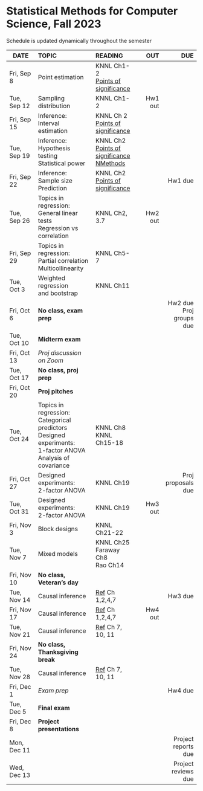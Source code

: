 <h1> Statistical Methods for Computer Science, Fall 2023 </h1>
Schedule is updated dynamically throughout the semester
</br>

<font size="3">

| DATE        | TOPIC            |READING     |      OUT |        DUE |
| ---------   |:-----------------|:-----------| --------:| ----------:|
| Fri, Sep 8  | Point estimation |  KNNL Ch1-2</br>[Points of significance](https://www.nature.com/articles/nmeth.2613)  |  | |
| Tue, Sep 12 | Sampling distribution |  KNNL Ch1-2 | Hw1 out  |            |
| Fri, Sep 15 | Inference:</br>Interval estimation   |  KNNL Ch 2</br>[Points of significance](https://www.nature.com/articles/nmeth.2659)  |          |            |
| Tue, Sep 19 | Inference:</br>Hypothesis testing </br>Statistical power |  KNNL Ch2</br>[Points of significance](https://www.nature.com/articles/nmeth.2698)</br>[NMethods](https://www.nature.com/articles/nmeth.3288)  |          |            |
| Fri, Sep 22 | Inference:</br>Sample size</br>Prediction  | KNNL Ch2</br>[Points of significance](https://www.nature.com/articles/nmeth.2738)  |          |  Hw1 due          |
| Tue, Sep 26 | Topics in regression:</br>General linear tests</br>Regression vs correlation | KNNL Ch2, 3.7 | Hw2 out  |    |
| Fri, Sep 29 | Topics in regression:</br>Partial correlation</br> Multicollinearity      | KNNL Ch5-7 |   |            |
| Tue, Oct 3  | Weighted regression</br>and bootstrap | KNNL Ch11  |      |          |
| Fri, Oct 6  | **No class, exam prep** |  |   |  Hw2 due</br>Proj groups due |
| Tue, Oct 10 | **Midterm exam** |   |          |  |
| Fri, Oct 13 | *Proj discussion on Zoom*      |            |          |  |
| Tue, Oct 17 |  **No class, proj prep** |  |   | |
| Fri, Oct 20 | **Proj pitches**|           |   |            |
| Tue, Oct 24 | Topics in regression:</br>Categorical predictors</br>Designed experiments:</br>1-factor ANOVA</br>Analysis of covariance |  KNNL Ch8</br>KNNL Ch15-18 |    |            |
| Fri, Oct 27 | Designed experiments:</br>2-factor ANOVA | KNNL Ch19 | | Proj proposals due         |
| Tue, Oct 31 | Designed experiments:</br>2-factor ANOVA | KNNL Ch19 | Hw3 out  |            |
| Fri, Nov 3  | Block designs | KNNL Ch21-22 |          |            |
| Tue, Nov 7  | Mixed models | KNNL Ch25</br>Faraway Ch8</br>Rao Ch14 |          |   |
| Fri, Nov 10 | **No class, Veteran's day** | |    |            |
| Tue, Nov 14 | Causal inference |[Ref](https://matheusfacure.github.io/python-causality-handbook/landing-page.html) Ch 1,2,4,7          | | Hw3 due|
| Fri, Nov 17 | Causal inference |[Ref](https://matheusfacure.github.io/python-causality-handbook/landing-page.html) Ch 1,2,4,7 |Hw4 out  | |
| Tue, Nov 21 | Causal inference | [Ref](https://matheusfacure.github.io/python-causality-handbook/landing-page.html) Ch 7, 10, 11   |    |            |
| Fri, Nov 24 | **No class, Thanksgiving break** ||||
| Tue, Nov 28 | Causal inference | [Ref](https://matheusfacure.github.io/python-causality-handbook/landing-page.html) Ch 7, 10, 11  |          |            |
| Fri, Dec 1  | *Exam prep*      |            |          |Hw4 due   |
| Tue, Dec 5  | **Final exam**   |            |          |            |
| Fri, Dec 8 | **Project presentations**  |  |          |            |
| Mon, Dec 11 |                  |            |          | Project reports due           |
| Wed, Dec 13 |                  |            |          | Project reviews due           |
</font>






